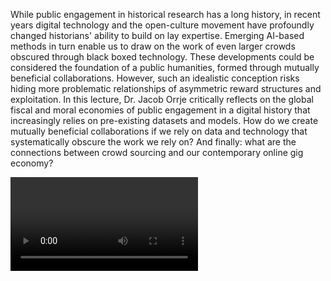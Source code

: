 While public engagement in historical research has a long history, in recent years digital technology and the open-culture movement have profoundly changed historians' ability to build on lay expertise. Emerging AI-based methods in turn enable us to draw on the work of even larger crowds obscured through black boxed technology. These developments could be considered the foundation of a public humanities, formed through mutually beneficial collaborations. However, such an idealistic conception risks hiding more problematic relationships of asymmetric reward structures and exploitation. In this lecture, Dr. Jacob Orrje critically reflects on the global fiscal and moral economies of public engagement in a digital history that increasingly relies on pre-existing datasets and models. How do we create mutually beneficial collaborations if we rely on data and technology that systematically obscure the work we rely on? And finally: what are the connections between crowd sourcing and our contemporary online gig economy?

<Video provider="youtube" id="KmRFjLPLRIc" />

<Speakers>
  <Speaker speaker="orrje-jacob" />
</Speakers>
